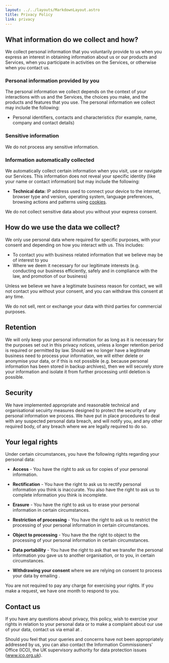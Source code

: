 ```yaml
---
layout: ../../layouts/MarkdownLayout.astro
title: Privacy Policy
link: privacy
---
```



## What information do we collect and how?

We collect personal information that you voluntarily provide to us when you express an interest in obtaining information about us or our products and Services, when you participate in activities on the Services, or otherwise when you contact us.

### Personal information provided by you

The personal information we collect depends on the context of your interactions with us and the Services, the choices you make, and the products and features that you use. The personal information we collect may include the following:

- Personal identifiers, contacts and characteristics (for example, name, company and contact details)

### Sensitive information

We do not process any sensitive information.

### Information automatically collected

We automatically collect certain information when you visit, use or navigate our Services. This information does not reveal your specific identity (like your name or contact information) but may include the following:

- **Technical data:** IP address used to connect your device to the internet, browser type and version, operating system, language preferences, browsing actions and patterns using [cookies](../policies/cookies).

We do not collect sensitive data about you without your express consent.

## How do we use the data we collect?

We only use personal data where required for specific purposes, with your consent and depending on how you interact with us.
This includes:

- To contact you with business related information that we believe may be of interest to you
- Where we deem it necessary for our legitimate interests (e.g. conducting our business efficiently, safely and in compliance with the law, and promotion of our business)

Unless we believe we have a legitimate business reason for contact, we will not contact you without your consent, and you can withdraw this consent at any time.

We do not sell, rent or exchange your data with third parties for commercial purposes.

## Retention

We will only keep your personal information for as long as it is necessary for the purposes set out in this privacy notices, unless a longer retention period is required or permitted by law. Should we no longer have a legitimate business need to process your information, we will either delete or anonymise your data, or if this is not possible (e.g. because personal information has been stored in backup archives), then we will securely store your information and isolate it from further processing until deletion is possible.

## Security

We have implemented appropriate and reasonable technical and organisational secuirty measures designed to protect the security of any personal information we process. We have put in place procedures to deal with any suspected personal data breach, and will notify you, and any other required body, of any breach where we are legally required to do so.

## Your legal rights

Under certain circumstances, you have the following rights regarding your personal data:

- **Access** - You have the right to ask us for copies of your personal information.

- **Rectification** - You have the right to ask us to rectify personal information you think is inaccurate. You also have the right to ask us to complete information you think is incomplete.

- **Erasure** - You have the right to ask us to erase your personal information in certain circumstances.

- **Restriction of processing** - You have the right to ask us to restrict the processing of your personal information in certain circumstances.

- **Object to processing** - You have the the right to object to the processing of your personal information in certain circumstances.

- **Data portability** - You have the right to ask that we transfer the personal information you gave us to another organisation, or to you, in certain circumstances.

- **Withdrawing your consent** where we are relying on consent to process your data by emailing <InlineEmail email={email} />.

You are not required to pay any charge for exercising your rights. If you make a request, we have one month to respond to you.

## Contact us

If you have any questions about privacy, this policy, wish to exercise your rights in relation to your personal data or to make a complaint about our use of your data, contact us via email at <InlineEmail email={email} />.

Should you feel that your queries and concerns have not been appropriately addressed by us, you can also contact the Information Commissioners' Office (ICO), the UK supervisory authority for data protection issues (www.ico.org.uk).
